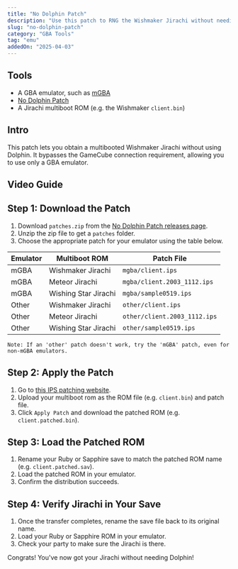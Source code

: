 ```yaml
---
title: "No Dolphin Patch"
description: "Use this patch to RNG the Wishmaker Jirachi without needing the Dolphin emulator."
slug: "no-dolphin-patch"
category: "GBA Tools"
tag: "emu"
addedOn: "2025-04-03"
---
```


## Tools

- A GBA emulator, such as [mGBA](https://mgba.io/downloads.html#desktop-os-1)
- [No Dolphin Patch](https://github.com/zaksabeast/Multiboot-Jirachi-Patches/releases/latest)
- A Jirachi multiboot ROM (e.g. the Wishmaker `client.bin`)

## Intro

This patch lets you obtain a multibooted Wishmaker Jirachi without using Dolphin. It bypasses the GameCube connection requirement, allowing you to use only a GBA emulator.

## Video Guide

<YouTubeVideo id="X_XV3EgzSIc" />

## Step 1: Download the Patch

1. Download `patches.zip` from the [No Dolphin Patch releases page](https://github.com/zaksabeast/Multiboot-Jirachi-Patches/releases/latest).
2. Unzip the zip file to get a `patches` folder.
3. Choose the appropriate patch for your emulator using the table below.

| Emulator | Multiboot ROM        | Patch File                   |
| -------- | -------------------- | ---------------------------- |
| mGBA     | Wishmaker Jirachi    | `mgba/client.ips`            |
| mGBA     | Meteor Jirachi       | `mgba/client.2003_1112.ips`  |
| mGBA     | Wishing Star Jirachi | `mgba/sample0519.ips`        |
| Other    | Wishmaker Jirachi    | `other/client.ips`           |
| Other    | Meteor Jirachi       | `other/client.2003_1112.ips` |
| Other    | Wishing Star Jirachi | `other/sample0519.ips`       |

```
Note: If an 'other' patch doesn't work, try the 'mGBA' patch, even for non-mGBA emulators.
```

## Step 2: Apply the Patch

1. Go to [this IPS patching website](https://www.marcrobledo.com/RomPatcher.js/).
2. Upload your multiboot rom as the ROM file (e.g. `client.bin`) and patch file.
3. Click `Apply Patch` and download the patched ROM (e.g. `client.patched.bin`).

## Step 3: Load the Patched ROM

1. Rename your Ruby or Sapphire save to match the patched ROM name (e.g. `client.patched.sav`).
2. Load the patched ROM in your emulator.
3. Confirm the distribution succeeds.

## Step 4: Verify Jirachi in Your Save

1. Once the transfer completes, rename the save file back to its original name.
2. Load your Ruby or Sapphire ROM in your emulator.
3. Check your party to make sure the Jirachi is there.

Congrats! You've now got your Jirachi without needing Dolphin!
